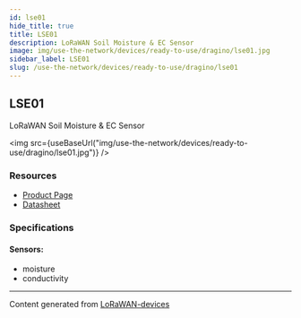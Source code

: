 ```yaml
---
id: lse01
hide_title: true
title: LSE01
description: LoRaWAN Soil Moisture & EC Sensor
image: img/use-the-network/devices/ready-to-use/dragino/lse01.jpg
sidebar_label: LSE01
slug: /use-the-network/devices/ready-to-use/dragino/lse01
---
```



## LSE01

LoRaWAN Soil Moisture & EC Sensor

<img
  src={useBaseUrl("img/use-the-network/devices/ready-to-use/dragino/lse01.jpg")}
/>

### Resources

- [Product Page](http://www.dragino.com/products/lora-lorawan-end-node/item/159-lse01.html)
- [Datasheet](http://www.dragino.com/products/lora-lorawan-end-node/item/159-lse01.html)

### Specifications

#### Sensors:

- moisture
- conductivity

---

Content generated from
[LoRaWAN-devices](https://github.com/TheThingsNetwork/lorawan-devices)
